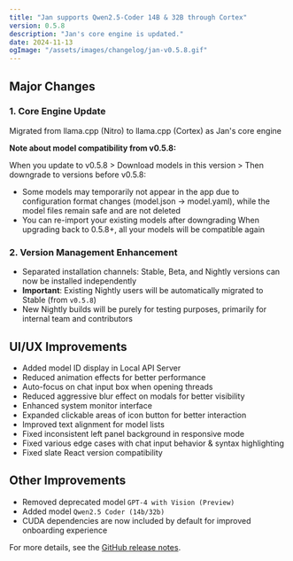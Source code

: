 ```yaml
---
title: "Jan supports Qwen2.5-Coder 14B & 32B through Cortex"
version: 0.5.8
description: "Jan's core engine is updated."
date: 2024-11-13
ogImage: "/assets/images/changelog/jan-v0.5.8.gif"
---
```




<ChangelogHeader title= "Jan supports Qwen2.5-Coder 14B & 32B through Cortex" date="2024-11-13" ogImage= "/assets/images/changelog/jan-v0.5.8.gif"  />

## Major Changes

### 1. Core Engine Update
Migrated from llama.cpp (Nitro) to llama.cpp (Cortex) as Jan's core engine

**Note about model compatibility from v0.5.8:**

When you update to v0.5.8 > Download models in this version > Then downgrade to versions before v0.5.8:
- Some models may temporarily not appear in the app due to configuration format changes (model.json → model.yaml), while the model files remain safe and are not deleted
- You can re-import your existing models after downgrading
When upgrading back to 0.5.8+, all your models will be compatible again

### 2. Version Management Enhancement
- Separated installation channels: Stable, Beta, and Nightly versions can now be installed independently
- **Important**: Existing Nightly users will be automatically migrated to Stable (from `v0.5.8`)
- New Nightly builds will be purely for testing purposes, primarily for internal team and contributors

## UI/UX Improvements 
- Added model ID display in Local API Server
- Reduced animation effects for better performance
- Auto-focus on chat input box when opening threads
- Reduced aggressive blur effect on modals for better visibility
- Enhanced system monitor interface
- Expanded clickable areas of icon button for better interaction
- Improved text alignment for model lists
- Fixed inconsistent left panel background in responsive mode
- Fixed various edge cases with chat input behavior & syntax highlighting
- Fixed slate React version compatibility

## Other Improvements
- Removed deprecated model `GPT-4 with Vision (Preview)`
- Added model `Qwen2.5 Coder (14b/32b)`
- CUDA dependencies are now included by default for improved onboarding experience

For more details, see the [GitHub release notes](https://github.com/janhq/jan/releases/tag/v0.5.8).